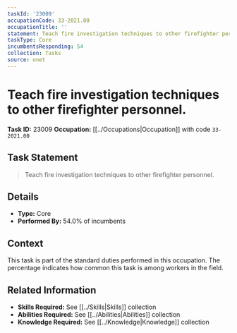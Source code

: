 ```yaml
---
taskId: '23009'
occupationCode: 33-2021.00
occupationTitle: ''
statement: Teach fire investigation techniques to other firefighter personnel.
taskType: Core
incumbentsResponding: 54
collection: Tasks
source: onet
---
```

# Teach fire investigation techniques to other firefighter personnel.

**Task ID:** 23009
**Occupation:** [[../Occupations|Occupation]] with code `33-2021.00`

## Task Statement

> Teach fire investigation techniques to other firefighter personnel.

## Details

- **Type:** Core
- **Performed By:** 54.0% of incumbents

## Context

This task is part of the standard duties performed in this occupation. The percentage indicates how common this task is among workers in the field.

## Related Information

- **Skills Required:** See [[../Skills|Skills]] collection
- **Abilities Required:** See [[../Abilities|Abilities]] collection
- **Knowledge Required:** See [[../Knowledge|Knowledge]] collection
